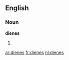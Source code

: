 ==English==

===Noun===
'''dienes'''

# {{plural of|[[diene]]}}

[[ar:dienes]]
[[fr:dienes]]
[[nl:dienes]]